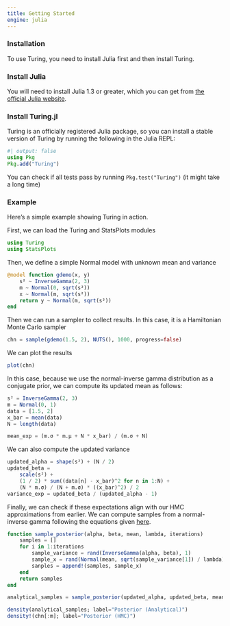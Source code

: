 ```yaml
---
title: Getting Started
engine: julia
---
```


<!-- ```{julia}
#| echo: false
using Pkg
Pkg.activate(".")
```

```julia
#| echo: false
using Pkg
Pkg.add("StatsPlots")
``` -->

### Installation

To use Turing, you need to install Julia first and then install Turing.

### Install Julia

You will need to install Julia 1.3 or greater, which you can get from [the official Julia website](http://julialang.org/downloads/).

### Install Turing.jl

Turing is an officially registered Julia package, so you can install a stable version of Turing by running the following in the Julia REPL:

```julia
#| output: false
using Pkg
Pkg.add("Turing")
```

You can check if all tests pass by running `Pkg.test("Turing")` (it might take a long time)

### Example

Here's a simple example showing Turing in action.

First, we can load the Turing and StatsPlots modules

```julia
using Turing
using StatsPlots
```

Then, we define a simple Normal model with unknown mean and variance

```julia
@model function gdemo(x, y)
    s² ~ InverseGamma(2, 3)
    m ~ Normal(0, sqrt(s²))
    x ~ Normal(m, sqrt(s²))
    return y ~ Normal(m, sqrt(s²))
end
```

Then we can run a sampler to collect results. In this case, it is a Hamiltonian Monte Carlo sampler

```julia
chn = sample(gdemo(1.5, 2), NUTS(), 1000, progress=false)
```

We can plot the results

```julia
plot(chn)
```

In this case, because we use the normal-inverse gamma distribution as a conjugate prior, we can compute its updated mean as follows:

```julia
s² = InverseGamma(2, 3)
m = Normal(0, 1)
data = [1.5, 2]
x_bar = mean(data)
N = length(data)

mean_exp = (m.σ * m.μ + N * x_bar) / (m.σ + N)
```

We can also compute the updated variance

```julia
updated_alpha = shape(s²) + (N / 2)
updated_beta =
    scale(s²) +
    (1 / 2) * sum((data[n] - x_bar)^2 for n in 1:N) +
    (N * m.σ) / (N + m.σ) * ((x_bar)^2) / 2
variance_exp = updated_beta / (updated_alpha - 1)
```

Finally, we can check if these expectations align with our HMC approximations from earlier. We can compute samples from a normal-inverse gamma following the equations given [here](https://en.wikipedia.org/wiki/Normal-inverse-gamma_distribution#Generating_normal-inverse-gamma_random_variates).

```julia
function sample_posterior(alpha, beta, mean, lambda, iterations)
    samples = []
    for i in 1:iterations
        sample_variance = rand(InverseGamma(alpha, beta), 1)
        sample_x = rand(Normal(mean, sqrt(sample_variance[1]) / lambda), 1)
        sanples = append!(samples, sample_x)
    end
    return samples
end

analytical_samples = sample_posterior(updated_alpha, updated_beta, mean_exp, 2, 1000);
```

```julia
density(analytical_samples; label="Posterior (Analytical)")
density!(chn[:m]; label="Posterior (HMC)")
```
